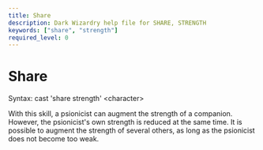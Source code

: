 ```yaml
---
title: Share
description: Dark Wizardry help file for SHARE, STRENGTH
keywords: ["share", "strength"]
required_level: 0
---
```


# Share

Syntax: cast 'share strength' \<character\>  

With this skill, a psionicist can augment the strength of a companion.  
However, the psionicist's own strength is reduced at the same time.  It is  
possible to augment the strength of several others, as long as the psionicist  
does not become too weak.